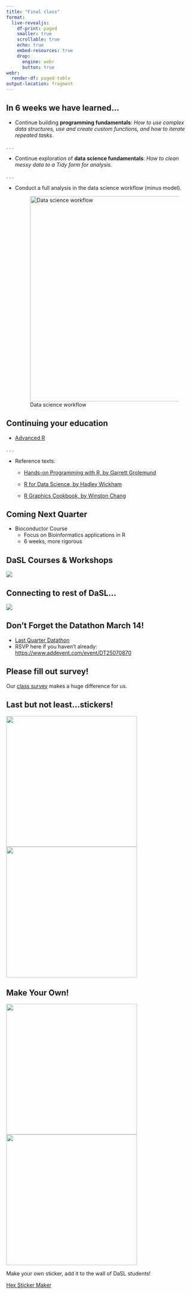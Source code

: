 ```yaml
---
title: "Final class"
format: 
  live-revealjs:
    df-print: paged
    smaller: true
    scrollable: true
    echo: true
    embed-resources: true
    drop:
      engine: webr
      button: true
webr:
  render-df: paged-table
output-location: fragment
---
```


## In 6 weeks we have learned...

-   Continue building **programming fundamentals**: *How to use complex data structures, use and create custom functions, and how to iterate repeated tasks.*

. . .

-   Continue exploration of **data science fundamentals**: *How to clean messy data to a Tidy form for analysis.*

. . .

-   Conduct a full analysis in the data science workflow (minus model).

    ![Data science workflow](https://d33wubrfki0l68.cloudfront.net/571b056757d68e6df81a3e3853f54d3c76ad6efc/32d37/diagrams/data-science.png){width="550"}

## Continuing your education

-   [Advanced R](https://adv-r.hadley.nz/)

. . .

-   Reference texts:

    -   [Hands-on Programming with R, by Garrett Grolemund](https://rstudio-education.github.io/hopr/)

    -   [R for Data Science, by Hadley Wickham](https://r4ds.hadley.nz/)

    -   [R Graphics Cookbook, by Winston Chang](https://r-graphics.org/)


## Coming Next Quarter

- Bioconductor Course
  - Focus on Bioinformatics applications in R
  - 6 weeks, more rigorous
  
## DaSL Courses & Workshops

![](images/stickers mosaic.png)
  
## Connecting to rest of DaSL...

![](images/dasl_outreach.png)

## Don't Forget the Datathon March 14!

- [Last Quarter Datathon](https://datathon2024.netlify.app/)
- RSVP here if you haven't already: <https://www.addevent.com/event/DT25070870>

## Please fill out survey!

Our [class survey](https://docs.google.com/forms/d/e/1FAIpQLSfZuLFrtMWezVqIP8KU86pSpO8Hwx3xuIRri8snWkqxDiFslg/viewform?usp=sharing) makes a huge difference for us.

## Last but not least...stickers!

![](https://2953482177-files.gitbook.io/~/files/v0/b/gitbook-legacy-files/o/assets%2F-M38c0s4s0YCM6dGwrz1%2F-M7RetZBh2Wf7TnfLhKs%2F-M7RkjP-fqIgI8ZsDmKh%2Ftidyverse2.png?alt=media&token=73bf5842-1ae0-4ca4-8622-ec2ae9063a7a){width="350"} ![](images/Intro_To_R_2.png){width="350"}

## Make Your Own!

![](images/Intermediate_R_V3.png){width="350"}![](images/student_stickers.jpg){width="350"}


Make your own sticker, add it to the wall of DaSL students!

[Hex Sticker Maker](https://connect.thinkr.fr/hexmake/)
